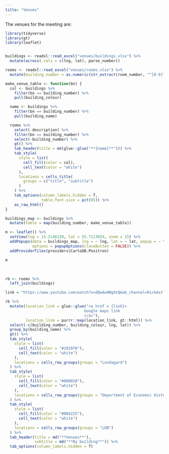 ```yaml
---
title: "Venues"
---
```


The venues for the meeting are:

```r
library(tidyverse)
library(gt)
library(leaflet)


buildings <- readxl::read_excel("venues/buildings.xlsx") %>% 
  mutate(across(.cols = c(lng, lat), parse_number))

rooms <- readxl::read_excel("venues/rooms.xlsx") %>% 
  mutate(building_number = as.numeric(str_extract(room_number, "^[0-9]")))

make_venue_table <- function(bn) {
  col <- buildings %>%
    filter(bn == building_number) %>%
    pull(building_colour)

  name <- buildings %>%
    filter(bn == building_number) %>%
    pull(building_name)

  rooms %>%
    select(-description) %>% 
    filter(bn == building_number) %>%
    select(-building_number) %>%
    gt() %>%
    tab_header(title = md(glue::glue("**{name}**"))) %>%
    tab_style(
      style = list(
        cell_fill(color = col),
        cell_text(color = "white")
      ),
      locations = cells_title(
        groups = c("title", "subtitle")
      )
    ) %>% 
    tab_options(column_labels.hidden = T,
                table.font.size = pct(85)) %>% 
    as_raw_html()
}

buildings_map <- buildings %>% 
  mutate(table = map(building_number, make_venue_table))
```


```r
m <- leaflet() %>%
  setView(lng = 13.2146138, lat = 55.7113054, zoom = 15) %>% 
  addPopups(data = buildings_map, lng = ~ lng, lat = ~ lat, popup = ~ table,
            options = popupOptions(closeButton = FALSE)) %>%
  addProviderTiles(providers$CartoDB.Positron)

m 
```

<br>

```r
rb <- rooms %>% 
  left_join(buildings)

link = "https://www.youtube.com/watch?v=dQw4w9WgXcQ&ab_channel=RickAstley"

rb %>%
  mutate(location_link = glue::glue("<a href = {link}>
                                   Google maps link
                                   </a>"),
         location_link = purrr::map(location_link, gt::html)) %>% 
  select(-c(building_number, building_colour, lng, lat)) %>%
  group_by(building_name) %>%
  gt() %>%
  tab_style(
    style = list(
      cell_fill(color = "#191970"),
      cell_text(color = "white")
    ),
    locations = cells_row_groups(groups = "Lundagard")
  ) %>%
  tab_style(
    style = list(
      cell_fill(color = "#800020"),
      cell_text(color = "white")
    ),
    locations = cells_row_groups(groups = "Department of Economic History")
  ) %>%
  tab_style(
    style = list(
      cell_fill(color = "#004225"),
      cell_text(color = "white")
    ),
    locations = cells_row_groups(groups = "LUB")
  ) %>% 
  tab_header(title = md("**Venues**"),
             subtitle = md("**By building**")) %>% 
  tab_options(column_labels.hidden = T)
```



